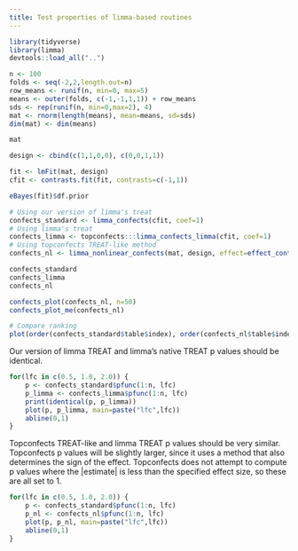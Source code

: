 ```yaml
---
title: Test properties of limma-based routines
---
```


```r
library(tidyverse)
library(limma)
devtools::load_all("..")

n <- 100
folds <- seq(-2,2,length.out=n)
row_means <- runif(n, min=0, max=5)
means <- outer(folds, c(-1,-1,1,1)) + row_means
sds <- rep(runif(n, min=0,max=2), 4)
mat <- rnorm(length(means), mean=means, sd=sds)
dim(mat) <- dim(means) 

mat

design <- cbind(c(1,1,0,0), c(0,0,1,1))

fit <- lmFit(mat, design)
cfit <- contrasts.fit(fit, contrasts=c(-1,1))

eBayes(fit)$df.prior

# Using our version of limma's treat
confects_standard <- limma_confects(cfit, coef=1)
# Using limma's treat
confects_limma <- topconfects:::limma_confects_limma(cfit, coef=1)
# Using topconfects TREAT-like method
confects_nl <- limma_nonlinear_confects(mat, design, effect=effect_contrast(c(-1,1)))

confects_standard
confects_limma
confects_nl

confects_plot(confects_nl, n=50)
confects_plot_me(confects_nl)

# Compare ranking
plot(order(confects_standard$table$index), order(confects_nl$table$index))
```

Our version of limma TREAT and limma's native TREAT p values should be identical.

```r
for(lfc in c(0.5, 1.0, 2.0)) {
    p <- confects_standard$pfunc(1:n, lfc)
    p_limma <- confects_limma$pfunc(1:n, lfc)
    print(identical(p, p_limma))
    plot(p, p_limma, main=paste("lfc",lfc))
    abline(0,1)
}
```

Topconfects TREAT-like and limma TREAT p values should be very similar. Topconfects p values will be slightly larger, since it uses a method that also determines the sign of the effect. Topconfects does not attempt to compute p values where the |estimate| is less than the specified effect size, so these are all set to 1.

```r
for(lfc in c(0.5, 1.0, 2.0)) {
    p <- confects_standard$pfunc(1:n, lfc)
    p_nl <- confects_nl$pfunc(1:n, lfc)
    plot(p, p_nl, main=paste("lfc",lfc))
    abline(0,1)
}
```


